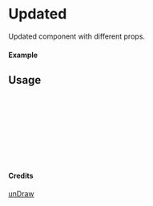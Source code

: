 
<Meta of={Updated} title="unDraw/Updated" />

# Updated

Updated component with different props.

#### Example

<Canvas of={Updated.Primary} />

## Usage

```ts
import { Updated } from "yadl-ui";

const Example = () => {
  return (
      <Updated />
  );
};

export default Example;
```

#### Credits
[unDraw](https://undraw.co/illustrations)
